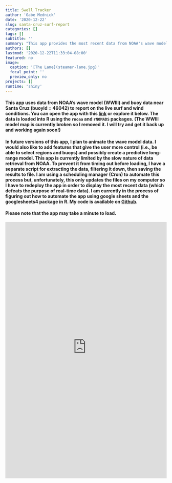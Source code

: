 ```yaml
---
title: Swell Tracker
author: 'Gabe Mednick'
date: '2020-12-22'
slug: santa-cruz-surf-report
categories: []
tags: []
subtitle: ''
summary: "This app provides the most recent data from NOAA's wave model <br> (Pacific) and buoy data near Santa Cruz, California"
authors: []
lastmod: '2020-12-22T11:33:04-08:00'
featured: no
image: 
  caption: '[The Lane](steamer-lane.jpg)'
  focal_point: ''
  preview_only: no
projects: []
runtime: 'shiny'
---
```


#### This app uses data from NOAA's wave model (WWIII) and buoy data near Santa Cruz (buoyid = 46042) to report on the live surf and wind conditions. You can open the app with this [link](https://biolight-informatics.shinyapps.io/surf_reporter/) or explore it below. The data is loaded into R using the `rnoaa` and `rNOMADS` packages. (The WWIII model map is currently broken so I removed it. I will try and get it back up and working again soon!)    

#### In future versions of this app, I plan to animate the wave model data. I would also like to add features that give the user more control (i.e., be able to select regions and buoys) and possibly create a predictive long-range model. This app is currently limited by the slow nature of data retrieval from NOAA. To prevent it from timing out before loading, I have a separate script for extracting the data, filtering it down, then saving the results to file. I am using a scheduling manager (Cron) to automate this process but, unfortunately, this only updates the files on my computer so I have to redeploy the app in order to display the most recent data (which defeats the purpose of real-time data). I am currently in the process of figuring out how to automate the app using google sheets and the googlesheets4 package in R. My code is available on [Git<i class="fab fa-github"  style="color: #FFCC00"></i>hub](https://github.com/gmednick/surf-watch/blob/master/app.R).

#### Please note that the app may take a minute to load.

<iframe height="800" width="100%" frameborder="no" src="https://biolight-informatics.shinyapps.io/surf_reporter/"> </iframe>